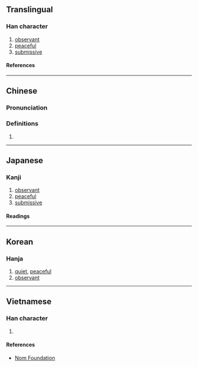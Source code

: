 {{character info/new}}
==Translingual==

===Han character===
{{Han char|rn=61|rad=心|as=05|sn=8|four=91060|canj=PYR|ids=⿰忄占}}

# [[observant]]
# [[peaceful]]
# [[submissive]]

====References====
{{Han ref|kx=0380.190|dkj=10451|dj=0708.190|hdz=42284.110|uh=6017}}

----

==Chinese==
{{zh-forms}}

===Pronunciation===
{{zh-pron
|m=tiē
|m-s=
|c=tip3
|c-t=
|g=
|h=pfs=
|j=
|md=
|mn=
|mn-t=
|w=
|x=
|mc=y
|oc=y
|cat=
}}

===Definitions===
{{zh-hanzi}}

# {{rfdef|lang=zh}}

----

==Japanese==

===Kanji===
{{ja-kanji|grade=|rs=心05}}

# [[observant]]
# [[peaceful]]
# [[submissive]]

====Readings====
{{ja-readings
|on=ちょう, てん, せん
|kun=おだやか, したがう
}}

----

==Korean==

===Hanja===
{{ko-hanja|첩}}

# [[quiet]], [[peaceful]]
# [[observant]]

----

==Vietnamese==

===Han character===
{{vi-readings|rs=心05|reading=điếm}}

# {{defn|lang=vi|sort=心05}}

====References====
* [http://nomfoundation.org/common/nom_details.php?codepoint=6017 Nom Foundation]